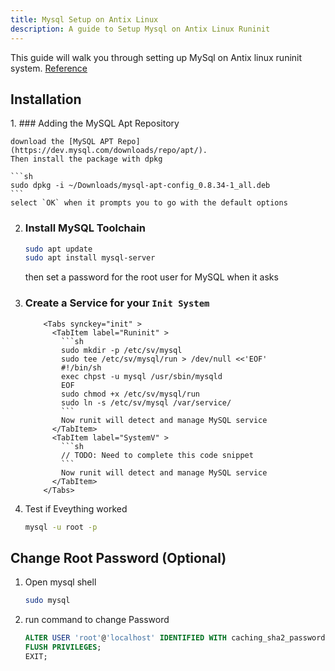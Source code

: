 ```yaml
---
title: Mysql Setup on Antix Linux
description: A guide to Setup Mysql on Antix Linux Runinit
---
```



This guide will walk you through setting up MySql on Antix linux runinit system. [Reference](https://dev.mysql.com/doc/refman/8.4/en/linux-installation-apt-repo.html)

## Installation

<Steps>
1. ### Adding the MySQL Apt Repository

    download the [MySQL APT Repo](https://dev.mysql.com/downloads/repo/apt/).
    Then install the package with dpkg

    ```sh
    sudo dpkg -i ~/Downloads/mysql-apt-config_0.8.34-1_all.deb
    ```
    select `OK` when it prompts you to go with the default options

2.  ### Install MySQL Toolchain

    ```sh
    sudo apt update
    sudo apt install mysql-server
    ```

    then set a password for the root user for MySQL when it asks

3.  ### Create a Service for your `Init System`

            <Tabs synckey="init" >
              <TabItem label="Runinit" >
                ```sh
                sudo mkdir -p /etc/sv/mysql
                sudo tee /etc/sv/mysql/run > /dev/null <<'EOF'
                #!/bin/sh
                exec chpst -u mysql /usr/sbin/mysqld
                EOF
                sudo chmod +x /etc/sv/mysql/run
                sudo ln -s /etc/sv/mysql /var/service/
                ```
                Now runit will detect and manage MySQL service
              </TabItem>
              <TabItem label="SystemV" >
                ```sh
                // TODO: Need to complete this code snippet
                ```
                Now runit will detect and manage MySQL service
              </TabItem>
            </Tabs>

4.  Test if Eveything worked

    ```sh
    mysql -u root -p
    ```

</Steps>

## Change Root Password (Optional)

<Steps>

1. Open mysql shell

   ```sh
   sudo mysql
   ```

2. run command to change Password

   ```sql
   ALTER USER 'root'@'localhost' IDENTIFIED WITH caching_sha2_password BY 'yourPasswordHere';
   FLUSH PRIVILEGES;
   EXIT;
   ```

</Steps>
